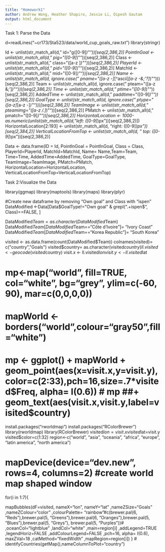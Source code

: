 ```yaml
---
title: "Homework1"
author: Andrew Wong, Heather Shapiro, Jessie Li, Dipesh Gautam
output: html_document
---
```

Task 1: Parse the Data

d=readLines("~cr173/Sta523/data/world_cup_goals_raw.txt")
library(stringr)

Id <- unlist(str_match_all(d," id=\"g([0-9]*)\""))[seq(2,386,2)]
PointInGoal <- unlist(str_match_all(d," pig=\"([0-9]*)\""))[seq(2,386,2)]
Class <- unlist(str_match_all(d," class=\"([a-z ]*)\""))[seq(2,386,2)]
PlayerId <- unlist(str_match_all(d," pid=\"([0-9]*)\""))[seq(2,386,2)]
MatchId <- unlist(str_match_all(d," mid=\"([0-9]*)\""))[seq(2,386,2)]
Name <- unlist(str_match_all(d, ignore.case(" pname=\"([a-z -]*[^ascii]*[a-z -&;'?]*)\"")))[seq(2,386,2)]
Team <- unlist(str_match_all(d, ignore.case(" pteam=\"([a-z &;']*)\"")))[seq(2,386,2)] 
Time <- unlist(str_match_all(d, " ptime=\"([0-9]*)\""))[seq(2,386,2)]
AddedTime <- unlist(str_match_all(d, " paddtime=\"([0-9]*)\""))[seq(2,386,2)]
GoalType <- unlist(str_match_all(d, ignore.case(" ptype=\"([a-z]*[a-z -]*)\"")))[seq(2,386,2)]
TeamImage <- unlist(str_match_all(d," pteamimg=\"([a-z /.]*)\""))[seq(2,386,2)]
PMatch <- unlist(str_match_all(d," pmatch=\"([0-9]*)\""))[seq(2,386,2)]
HorizontalLocation <- 1000-as.numeric(unlist(str_match_all(d, "left: ([0-9]*)px"))[seq(2,386,2)])
HorizontalLocation[2:193] <- unlist(str_match_all(d, "right: ([0-9]*)px"))[seq(2,384,2)]
VerticalLocationFromTop <- unlist(str_match_all(d, " top: ([0-9]*)px"))[seq(2,386,2)]

Data <- data.frame(ID = Id, PointInGoal = PointInGoal, Class = Class, PlayerId=PlayerId, MatchId=MatchId, Name= Name,Team=Team, Time=Time, AddedTime=AddedTime, GoalType=GoalType, TeamImage=TeamImage, PMatch=PMatch, HorizontalLocation=HorizontalLocation, VerticalLocationFromTop=VerticalLocationFromTop) 

Task 2:Visualize the Data

library(ggmap)
library(maptools)
library(maps)
library(plyr)


#Create new dataframe by removing "Own goal" and Class with "ispen"
DataModified <-Data[Data$GoalType!="Own goal" & grepl(".+ispen$", Class)==FALSE, ]

DataModified$Team=as.character(DataModified$Team)
DataModified$Team[DataModified$Team=="C&ocirc;te d'Ivoire"]= "Ivory Coast"
DataModified$Team[DataModified$Team=="Korea Republic"]= "South Korea"

visited <- as.data.frame(count(DataModified$Team))
colnames(visited)= c("country","Goals")
visited$country= as.character(visited$country)
ll.visited <- geocode(visited$country)
visit.x <- ll.visited$lon
visit.y <- ll.visited$lat

# mp<-map("world", fill=TRUE, col="white", bg="grey", ylim=c(-60, 90), mar=c(0,0,0,0))
# mapWorld <-borders("world",colour="gray50",fill="white")
# mp <- ggplot() + mapWorld + geom_point(aes(x=visit.x,y=visit.y),color=c(2:33),pch=16,size=.7*visited$Freq, alpha= I(0.6))
# mp
##+ geom_text(aes(visit.x,visit.y,label=visited$country)

install.packages("rworldmap")
install.packages("RColorBrewer")
library(rworldmap)
library(RColorBrewer)
visited$lon=visit.x
visited$lat=visit.y
visited$color=c(1:32)
region<-c("world", "asia", "oceania", "africa", "europe", "latin america", "north america")

# mapDevice(device="dev.new", rows=4, columns=2) #create world map shaped window
for(i in 1:7){

mapBubbles(dF=visited, nameX="lon", nameY="lat"
,nameZSize="Goals"
,nameZColour="color"
,colourPalette= "rainbow"#c(brewer.pal(6, "Reds"),brewer.pal(5, "Greens"),brewer.pal(6, "Oranges"),brewer.pal(5, "Blues"),brewer.pal(5, "Greys"), brewer.pal(5, "Purples"))#
,oceanCol="lightblue"
,landCol="white"
,main=region[i]
,addLegend=TRUE
,legendHoriz=FALSE
,addColourLegend=FALSE
,pch=16, alpha= I(0.6), maxZVal=18
,catMethod="fixedWidth"
,mapRegion=region[i])
}
# identifyCountries(getMap(),nameColumnToPlot="country")
 
